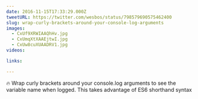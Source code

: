 ```yaml
---
date: 2016-11-15T17:33:29.000Z
tweetURL: https://twitter.com/wesbos/status/798579690575462400
slug: wrap-curly-brackets-around-your-console-log-arguments
images:
  - CxUf9XRWIAAQhHv.jpg
  - CxUmqXtXAAEjtwI.jpg
  - CxUw8cuXUAADRV1.jpg
videos:

links:

---
```

🔥 Wrap curly brackets around your console.log arguments to see the variable name when logged. This takes advantage of ES6 shorthand syntax
